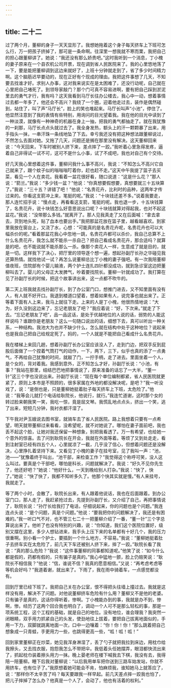 ```yaml
---
---
---
```

title: 二十二
---



过了两个月，董柳的身子一天天显形了。我想她拖着这个身子每天挤车上下班可怎么行，万一把孩子挤掉了，那可是一条命啊。往深里一想我就不寒而栗，我把自己的担心跟董柳讲了。她说：“我还没有那么娇贵吧。”这时我听到一个消息，丁小槐的妻子原来在一个县农机公司开票，现在调到省人民医院来了。我的心里悠地荡了一下，要是能把董柳调到这边来就好了，上班十分钟就走到了，省了多少时间精力啊。这个脑筋迟早要动的，现在正好有个现成的理由。我把这件事想了几天，不知要去找谁才好。求别人办事，这对我来说实在是太困难了，还没行动呢，自己就在心里把自己堵死了。到领导家敲门？那个门可真不容易进啊，要有把自己踩到淤泥里去的勇气才行，我有吗？这天我看到马厅长往办公楼去，我心中一动，想着事情过去都一年多了，他还会不高兴？我绕了一个圈，迎着他走过去，装作是偶然碰到，站住了，叫了声“马厅长”，脸上的笑也堆起来。马厅长叫声“小池”，停住了。他显然注意到了我的表情有些特别，用询问的目光望着我。我在他的目光中读到了一种淡漠，就像有一种神奇的机器在身上一抽，把我的勇气都抽走了。就在我犹豫的一刹那，马厅长点点头就过去了。我全身发热，额头上的汗一颗颗暴了出来，用手指头一抹，一串汗珠一条线地坠了下去。幸亏我还没有把这种想法跟董柳说过，不然怎么去面对她。又拖了几天，问题还是搁在那里没有解决。这天董柳回来说：“今天回来，下车时被别人挤下来，差点摔了一跤。”我听着心里急得发疼，逼着自己非得试一试不可，这可不是什么小事，试了不成吧，我也对自己有个交待。

好几天我心里想着这件事，董柳问我什么事不高兴，我说：“不知怎么不高兴它自己就来了，跟个蚊子似的嗡嗡嗡叮着你，赶也赶不走。”这天中午我提了篮子去买菜，看见一个人在卖花。我看着一盆花很好看，随口说道：“这是什么花？”那人说：“箭兰。”我说：“多少钱一盆？”他说：“你真想要假想要，真想要就三十五块算了。”我说：“三十五？讲错了吧！”他说：“名贵花卉，比利时的品种，这两年才传过来的。你看这支箭冲上来，笔挺的呢。”我说：“十块钱还差不多。”说着我要走，那人连忙招手说：“慢点走，再看看这支箭，笔挺的呢。我也退一步，十五块钱算了，名贵花卉，说十块钱怎么好意思说出口呢？十块钱就算对得起我，也对不起这盆花。”我说：“没带那么多钱。”就离开了。那人见我真走了又在后面喊：“拿去拿去，货到地头死，贴了血本也要出手。”我把那盆花放在篮子里，越看越喜欢。到家里我放在窗台上，又浇了水，心想：“可能真的是名贵花卉呢，名贵花卉也可以大幅杀价的呢。”看着那盆花我心中忽地一跳，名贵花卉都可以杀价，我自己总算不上什么名贵花卉，我怎么就不能杀一杀自己？把自己看成名贵花卉，那合适吗？就算是的吧，也不能说就不能杀那么一杀。像那个卖花人一样，生意成了就是目的，就是一切。这样我下了决心，把厅里的领导逐个想一遍，想起孙副厅长孙之华碰见我还算热情。就找他试一试？再怎么说董柳总比丁小槐的妻子强吧。有一次我陪董柳值夜班，住院部有个婴儿输液，两个护士连扎四针都没成功，就到急诊室这边把董柳叫去了。婴儿的父母正大发脾气，吵着要找院长。董柳一针就成功了。我打算在见了孙副厅长的时候，把这个故事讲出来，这一点都不吹牛的。

第二天上班我就去找孙副厅长，到了办公室门口，想推门进去，又不知里面有没有人，有人就不好开口。我退到楼道口望着，想着如果有人，说完事也就出来了。正等着下面有人上来，我马上就往下走。上来的人是丁小槐，他很热情地说：“大为，好久没到这边来了，忘记老朋友了吧？”我应着说：“好，下次来。”就走了下去。“忘记老朋友了吧”，品一品这话，是处于优越地位的人说的话，弱势的人能这样说吗？谁跟你是老朋友？这么一句随口说出的话，细想下去，真可以听出一种关系，一种结构。我池大为也并不缺少什么，怎么就在结构中处于这种地位？说起来也是我自己把自己给规定死了。妈的，一个人就是不能把自己看成什么名贵花卉。

我在楼梯上来回几趟，想着孙副厅长办公室应该没人了，走到门边，把双手反到屁股后面做了一个捏着气筒打气的动作，一下，两下，三下，似乎也真的添了一点勇气，不再给自己犹豫的时间，就敲了门，一拧手柄，走了进去。里面坐着一个人，是个女的，背对着我。我感到意外，正不知怎么才好，孙副厅长说：“小池，有事？”我站在那里，结结巴巴地把事情说了，原来准备的话忘了一大半，“董一针”这三个字也没说出来。孙副厅长说：“现在每个单位编制都紧，省人民医院就更紧了，原则上本市是不照顾的，很多家属在外地的都没解决呢，是吧？”我一听没戏了，说：“是倒也是，只是董柳她挺着肚子每天挤车上下班，太危险了。”他说：“我等会儿就打个电话给耿院长，他说行，就行。”我连忙道谢，这时那个女的转过脸来朝我笑一笑，我吃一惊，竟是屈文琴。我慌乱地点点头，挤出一个笑，逃了出来，短短几分钟，我衬衣都汗湿了。

下午我对尹玉娥说去图书室，就骑车去了省人民医院。路上我想着只要有一点希望，明天就带董柳过来看看，没希望呢，就不对她说了。哪怕在妻子面前吧，我也丢不起这个脸，让她对我还保留一种想象，别把我看透了。万一有希望，也给她一个意外的惊喜。去了问到耿院长在开会，我就在外面等着。等烦了又到处走走，看到注射室已经有四五个人，心里就凉了一截，几乎没了信心，但想着问题还是没解决，心里挣扎着坚持下来。又看见丁小槐的妻子在挂号室，见了我叫一声：“池，池——”犹豫着终于叫出，“池干部，来检查工作？”我觉得这个称呼可笑，没人这么叫过。要真是个干部吧，哪怕是科长，问题就解决了。我说：“好久不见你先生了，他还好吧？”她说：“他好什么，一天到晚给别人打杂。”我说：“快了，快了。”她说：“快了快了，我都不知听多久了。他那个快其实就是慢。”有人来挂号，我就走了。

等了两个小时，会散了，耿院长出来，有人跟着他说话，我也在后面跟着。到办公室门口，那人走了，我赶紧抢过去，先提到孙副厅长，又介绍了自己，再把事情说了，耿院长说：“孙厅长给我打了电话，仔细说起来，你的问题也是个问题。”我连连点头说：“是个问题，真是个问题。”他说：“要我把你的问题解决了，我还是有困难的。”我一听口气不对，也不管三七二十一把董柳介绍了一番，“董一针”三个字总算说出来了。他听了也没有特别的兴趣，说：“你知道，我们这个医院位置好，级别又摆在这里，多少人想钻进来，我手头上压下来的名单都有十好几个，我的压力很重啊。别小看一个护士，要插到一个什么地方，不容易。”我说：“董柳她挺着肚子去挤车实在太危险了，前几天下车还被别人挤下来，摔了一跤。”耿院长看了我说：“真的那么危险？”我说：“这件事董柳的同事都知道呢。”他笑了说：“如今什么都是假的，药都有假的，只有骗子是真的。”我心中猛地一颤，脸上仍赔笑说：“耿院长不相信我？”他说：“信，谁说不信？我真的愿意相信。”又说：“再考虑考虑等等机会好吗？”我道着谢，就出来了。下雨了，我在雨中骑着车，一点感觉都没有。

回到厅里已经下班了。我把自己关在办公室，恨不得把头往墙上撞过去。我就是这样没有用，解决不了问题。对他说董柳挤车危险有什么用？董柳又不是他的老婆。只有骗子是真的，这话你得听着，惨啊。丁小槐能办到的事，我就是办不到，惨啊，惨。经历了这两个回合我也明白了，调动一个人可不是那么轻松的事，那是一项系统工程，这个工程的基础，就是自己的地位。没有地位，谁会理我？我突然一闭眼睛，双手用力抓紧自己的头发，使劲地往上拔着，要把自己拔离地面似的，手用一下力，双脚就跳离地面一次，口中一边嚷着：“你！你！你！”那么跳着把自己想象成一只青蛙，手更用力一些，也跳得更高一些，“呱！呱！呱！”

回到家里董柳正在炒菜，她见我浑身淋湿了，丢了勺子就把我拉到床边，用枕巾给我擦头，又去找衣服，抱怨我怎么不带把伞。我低着头任她摆弄，眼泪都快流出来了，抓起枕巾装着擦头用力一抹。晚上晏老师在楼下喊我去下棋，我没有去，我得陪一陪董柳。睡下后我对董柳说：“以后我用单车把你送到三路车始发站，你就不用挤车，也有位子了。”我原想着她可能会不肯，怕麻烦我，谁知她马上就答应了，说：“那样你不太辛苦了吗？每天要跟我一样早起。前几天差点摔一跤我也怕了，把儿子摔掉了怎么办？他真是一个人了，会动了，他也有活着的权利。”